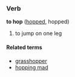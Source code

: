 ===Verb===
'''to hop''' ([[hopped]], hopped)

# to jump on one leg

====Related terms====
*[[grasshopper]]
*[[hopping mad]]